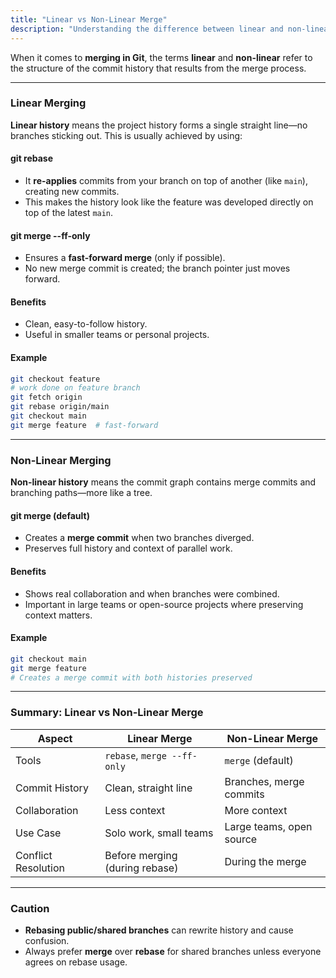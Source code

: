 ```yaml
---
title: "Linear vs Non-Linear Merge"
description: "Understanding the difference between linear and non-linear merge in Git"
---
```


When it comes to **merging in Git**, the terms **linear** and **non-linear** refer to the structure of the commit history that results from the merge process.

---

### Linear Merging

**Linear history** means the project history forms a single straight line—no branches sticking out. This is usually achieved by using:

#### git rebase

* It **re-applies** commits from your branch on top of another (like `main`), creating new commits.
* This makes the history look like the feature was developed directly on top of the latest `main`.

#### git merge --ff-only

* Ensures a **fast-forward merge** (only if possible).
* No new merge commit is created; the branch pointer just moves forward.

####  Benefits

* Clean, easy-to-follow history.
* Useful in smaller teams or personal projects.

####  Example

```bash
git checkout feature
# work done on feature branch
git fetch origin
git rebase origin/main
git checkout main
git merge feature  # fast-forward
```

---

###  Non-Linear Merging

**Non-linear history** means the commit graph contains merge commits and branching paths—more like a tree.

#### git merge (default)

* Creates a **merge commit** when two branches diverged.
* Preserves full history and context of parallel work.

####  Benefits

* Shows real collaboration and when branches were combined.
* Important in large teams or open-source projects where preserving context matters.

####  Example

```bash
git checkout main
git merge feature
# Creates a merge commit with both histories preserved
```

---

###  Summary: Linear vs Non-Linear Merge

| Aspect              | Linear Merge                   | Non-Linear Merge         |
| ------------------- | ------------------------------ | ------------------------ |
| Tools               | `rebase`, `merge --ff-only`    | `merge` (default)        |
| Commit History      | Clean, straight line           | Branches, merge commits  |
| Collaboration       | Less context                   | More context             |
| Use Case            | Solo work, small teams         | Large teams, open source |
| Conflict Resolution | Before merging (during rebase) | During the merge         |

---

###  Caution

* **Rebasing public/shared branches** can rewrite history and cause confusion.
* Always prefer **merge** over **rebase** for shared branches unless everyone agrees on rebase usage.

